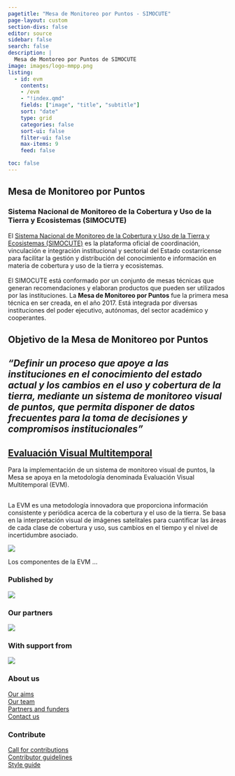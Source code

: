 ```yaml
---
pagetitle: "Mesa de Monitoreo por Puntos - SIMOCUTE"
page-layout: custom
section-divs: false
editor: source
sidebar: false
search: false
description: | 
  Mesa de Montoreo por Puntos de SIMOCUTE
image: images/logo-mmpp.png
listing:
  - id: evm
    contents: 
    - /evm
    - "!index.qmd"
    fields: ["image", "title", "subtitle"]
    sort: "date"
    type: grid
    categories: false
    sort-ui: false
    filter-ui: false
    max-items: 9
    feed: false

toc: false
---
```



::: {.header-text} 
::: {.content-container}
::: {.header-block}
# Mesa de Monitoreo por Puntos
### Sistema Nacional de Monitoreo de la Cobertura y Uso de la Tierra y Ecosistemas (SIMOCUTE)
:::
:::
:::


::: {.header-text} 
::: {.content-container}
::: {.header-block}
El [Sistema Nacional de Monitoreo de la Cobertura y Uso de la Tierra y Ecosistemas (SIMOCUTE)](https://simocute.go.cr/) es la plataforma oficial de coordinación, vinculación e integración institucional y sectorial del Estado costarricense para facilitar la gestión y distribución del conocimiento e información en materia de cobertura y uso de la tierra y ecosistemas.
\
\
El SIMOCUTE está conformado por un conjunto de mesas técnicas que generan recomendaciones y elaboran productos que pueden ser utilizados por las instituciones. La **Mesa de Monitoreo por Puntos** fue la primera mesa técnica en ser creada, en el año 2017. Está integrada por diversas instituciones del poder ejecutivo, autónomas, del sector académico y cooperantes.
:::
:::
:::


::: {.pullout-text}
::: {.pullout-container}
::: {.pullout-block .black-background}
## Objetivo de la Mesa de Monitoreo por Puntos

## *"Definir un proceso que apoye a las instituciones en el conocimiento del estado actual y los cambios en el uso y cobertura de la tierra, mediante un sistema de monitoreo visual de puntos, que permita disponer de datos frecuentes para la toma de decisiones y compromisos institucionales"*
:::
:::
:::


::: {.header-block}
:::


::: {.content-container}
::: {.listing-block}
<a href="evm/index.qmd">

## Evaluación Visual Multitemporal
</a>

Para la implementación de un sistema de monitoreo visual de puntos, la Mesa se apoya en la metodología denominada Evaluación Visual Multitemporal (EVM).

::: {.content-container}
::: {.top-story .purple-background}

::: grid
::: {.g-col-12 .g-col-lg-4 .top-story-text}
## 
La EVM es una metodología innovadora que proporciona información consistente y periódica acerca de la cobertura y el uso de la tierra. Se basa en la interpretación visual de imágenes satelitales para cuantificar las áreas de cada clase de cobertura y uso, sus cambios en el tiempo y el nivel de incertidumbre asociado.
:::
::: {.g-col-12 .g-col-lg-8 .top-story-img}
![](img/monitoreoporpuntos.png)
:::
:::

:::
:::

Los componentes de la EVM ...

::: {#evm}
:::

:::
:::


::: {.footer-text}
::: {.footer-container .black-background}
::: {.footer-block}

::: grid
::: {.g-col-12 .g-col-md-2}
### Published by
[![](images/rss-footer-new.png){fig-align="left"}](https://rss.org.uk/)
:::
::: {.g-col-12 .g-col-md-2}
### Our partners
[![](images/asa-footer-new.png){fig-align="left"}](https://www.amstat.org/)
:::
::: {.g-col-12 .g-col-md-2}
### With support from 
[![](images/ati-footer-new.png){fig-align="left"}](https://www.turing.ac.uk/)
:::
::: {.g-col-12 .g-col-md-2}
:::
::: {.g-col-12 .g-col-md-2}
### About us
[Our aims](about-rwds.qmd)\
[Our team](/viewpoints/editors-blog/posts/2022/10/18/meet-the-team.qmd)\
[Partners and funders](rwds-partners.qmd)\
[Contact us](contact.qmd)
:::
::: {.g-col-12 .g-col-md-2}
### Contribute
[Call for contributions](/contributor-docs/call-for-contributions.qmd)\
[Contributor guidelines](/contributor-docs/contributor-guidelines.qmd)\
[Style guide](/contributor-docs/style-guide.qmd)
:::
:::

:::
:::
:::